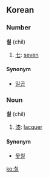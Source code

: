 ==Korean==
===Number===
'''칠''' (chil)

#[[七]]: [[seven]]

====Synonym====
*[[일곱]]

===Noun===
'''칠''' (chil)

#[[漆]]: [[lacquer]]

====Synonym====
*[[옻칠]]

[[ko:칠]]